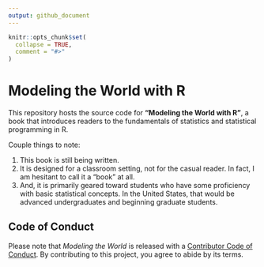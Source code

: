 ```yaml
---
output: github_document
---
```


<!-- README.md is generated from README.Rmd. Please edit that file -->

```r
knitr::opts_chunk$set(
  collapse = TRUE,
  comment = "#>"
)
```

# Modeling the World with R

<!-- badges: start -->
<!-- badges: end -->

This repository hosts the source code for __"Modeling the World with R"__, a book that introduces readers to the fundamentals of statistics and statistical programming in R.

Couple things to note:  

1. This book is still being written.    
2. It is designed for a classroom setting, not for the casual reader. In fact, I am hesitant to call it a "book" at all.   
3. And, it is primarily geared toward students who have some proficiency with basic statistical concepts. In the United States, that would be advanced undergraduates and beginning graduate students.  

## Code of Conduct
  
Please note that _Modeling the World_ is released with a [Contributor Code of Conduct](https://contributor-covenant.org/version/2/0/CODE_OF_CONDUCT.html). By contributing to this project, you agree to abide by its terms.
